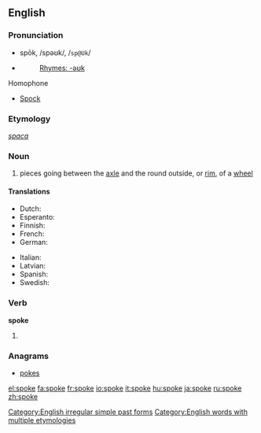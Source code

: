 ==English==

{{rank|idea|reached|appeared|461|spoke|strange|force|character}}

===Pronunciation===
*spōk, /spəʊk/, /<tt>sp@Uk</tt>/
*{{audio|en-us-spoke.ogg|Audio (US)}}
*:[[Rhymes:English:-əʊk|Rhymes: -əʊk]]

;Homophone
*[[Spock]]

===Etymology===
{{OE.}} ''[[spaca]]''

===Noun===
{{wikipedia}}
{{en-noun}}

# pieces going between the [[axle]] and the round outside, or [[rim]], of a [[wheel]]

====Translations====
{{trans-top|part of a wheel}}
*Dutch: {{t|nl|spaak|mf}}
*Esperanto: {{t|eo|spoko}}
*Finnish: {{t+|fi|pinna|lang=Finnish}}
*French: {{t+|fr|rayon|m|lang=French}}
*German: {{t-|de|Speiche}}
{{trans-mid}}
*Italian: {{t-|it|raggio}}
*Latvian: {{t|lv|spieķis|m}}
*Spanish: {{t+|es|rayo|m}}
*Swedish: {{t|sv|eker}}
{{trans-bottom}}

===Verb===
'''spoke'''
# {{simple past of|[[speak]]}}
<!--these belong on the page for "speak"
====Translations====
*Dutch: [[sprak]], [[spraken]]
*Finnish: [[puhui]]
*Hebrew: [[דיבר]] (diber)-->
===Anagrams===
*[[pokes]]

[[Category:English irregular simple past forms]]
[[Category:English words with multiple etymologies]]

[[el:spoke]]
[[fa:spoke]]
[[fr:spoke]]
[[io:spoke]]
[[it:spoke]]
[[hu:spoke]]
[[ja:spoke]]
[[ru:spoke]]
[[zh:spoke]]